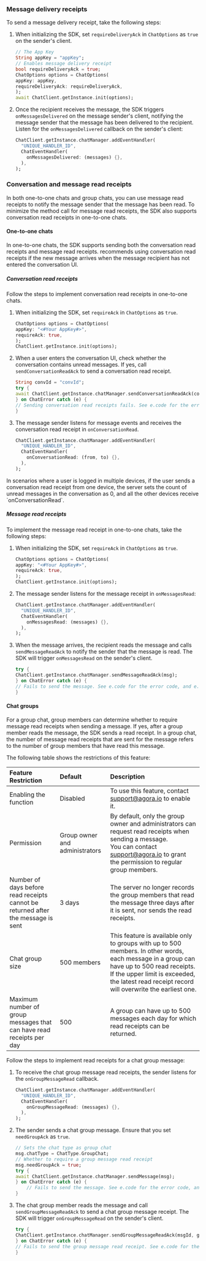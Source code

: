 <PlatformWrapper platform="flutter">

### Message delivery receipts

To send a message delivery receipt, take the following steps:

1. When initializing the SDK, set `requireDeliveryAck` in `ChatOptions` as `true` on the sender's client.

    ```dart
    // The App Key
    String appKey = "appKey";
    // Enables message delivery receipt
    bool requireDeliveryAck = true;
    ChatOptions options = ChatOptions(
    appKey: appKey,
    requireDeliveryAck: requireDeliveryAck,
    );
    await ChatClient.getInstance.init(options);
    ```

2. Once the recipient receives the message, the SDK triggers `onMessagesDelivered` on the message sender's client, notifying the message sender that the message has been delivered to the recipient. Listen for the `onMessagesDelivered` callback on the sender's client:

    ```dart
    ChatClient.getInstance.chatManager.addEventHandler(
      "UNIQUE_HANDLER_ID",
      ChatEventHandler(
        onMessagesDelivered: (messages) {},
      ),
    );
    ```

### Conversation and message read receipts

In both one-to-one chats and group chats, you can use message read receipts to notify the message sender that the message has been read. To minimize the method call for message read receipts, the SDK also supports conversation read receipts in one-to-one chats.

#### One-to-one chats

In one-to-one chats, the SDK supports sending both the conversation read receipts and message read receipts. <Vg k="COMPANY"/> recommends using conversation read receipts if the new message arrives when the message recipient has not entered the conversation UI.

##### Conversation read receipts

Follow the steps to implement conversation read receipts in one-to-one chats.

1. When initializing the SDK, set `requireAck` in `ChatOptions` as `true`.

    ```dart
    ChatOptions options = ChatOptions(
    appKey: "<#Your AppKey#>",
    requireAck: true,
    );
    ChatClient.getInstance.init(options);
    ```

2. When a user enters the conversation UI, check whether the conversation contains unread messages. If yes, call `sendConversationReadAck` to send a conversation read receipt.

    ```dart
    String convId = "convId";
    try {
    await ChatClient.getInstance.chatManager.sendConversationReadAck(convId);
    } on ChatError catch (e) {
    // Sending conversation read receipts fails. See e.code for the error code and e.description for the error description.
    }
    ```

3. The message sender listens for message events and receives the conversation read receipt in `onConversationRead`.

    ```dart
    ChatClient.getInstance.chatManager.addEventHandler(
      "UNIQUE_HANDLER_ID",
      ChatEventHandler(
        onConversationRead: (from, to) {},
      ),
    );
    ```


<div class="alert note">In scenarios where a user is logged in multiple devices, if the user sends a conversation read receipt from one device, the server sets the count of unread messages in the conversation as 0, and all the other devices receive `onConversationRead`.</div>

##### Message read receipts

To implement the message read receipt in one-to-one chats, take the following steps:

1. When initializing the SDK, set `requireAck` in `ChatOptions` as `true`.

    ```dart
    ChatOptions options = ChatOptions(
    appKey: "<#Your AppKey#>",
    requireAck: true,
    );
    ChatClient.getInstance.init(options);
    ```

2. The message sender listens for the message receipt in `onMessagesRead`:

    ```dart
    ChatClient.getInstance.chatManager.addEventHandler(
      "UNIQUE_HANDLER_ID",
      ChatEventHandler(
        onMessagesRead: (messages) {},
      ),
    );
    ```

3. When the message arrives, the recipient reads the message and calls `sendMessageReadAck` to notify the sender that the message is read. The SDK will trigger `onMessagesRead` on the sender's client.

    ```dart
    try {
    ChatClient.getInstance.chatManager.sendMessageReadAck(msg);
    } on ChatError catch (e) {
    // Fails to send the message. See e.code for the error code, and e.description for the error description.
    }
    ```

#### Chat groups

For a group chat, group members can determine whether to require message read receipts when sending a message. If yes, after a group member reads the message, the SDK sends a read receipt. In a group chat, the number of message read receipts that are sent for the message refers to the number of group members that have read this message.

The following table shows the restrictions of this feature:

| Feature Restriction| Default | Description |
| :--------- | :----- | :------- |
| Enabling the function | Disabled | To use this feature, contact support@agora.io to enable it. |
| Permission  | Group owner and administrators  | By default, only the group owner and administrators can request read receipts when sending a message. <br/>You can contact [support@agora.io](mailto:support@agora.io) to grant the permission to regular group members.|
| Number of days before read receipts cannot be returned after the message is sent   | 3 days    | The server no longer records the group members that read the message three days after it is sent, nor sends the read receipts.   |
| Chat group size   | 500 members   | This feature is available only to groups with up to 500 members. In other words, each message in a group can have up to 500 read receipts. If the upper limit is exceeded, the latest read receipt record will overwrite the earliest one.  |
| Maximum number of group messages that can have read receipts per day   | 500 | A group can have up to 500 messages each day for which read receipts can be returned. |

Follow the steps to implement read receipts for a chat group message:

1. To receive the chat group message read receipts, the sender listens for the `onGroupMessageRead` callback.

    ```dart
    ChatClient.getInstance.chatManager.addEventHandler(
      "UNIQUE_HANDLER_ID",
      ChatEventHandler(
        onGroupMessageRead: (messages) {},
      ),
    );
    ```

2. The sender sends a chat group message. Ensure that you set `needGroupAck` as `true`.

    ```dart
    // Sets the chat type as group chat
    msg.chatType = ChatType.GroupChat;
    // Whether to require a group message read receipt
    msg.needGroupAck = true;
    try {
    await ChatClient.getInstance.chatManager.sendMessage(msg);
    } on ChatError catch (e) {
        // Fails to send the message. See e.code for the error code, and e.description for the error description.
    }
    ```

3. The chat group member reads the message and call `sendGroupMessageReadAck` to send a chat group message receipt. The SDK will trigger `onGroupMessageRead` on the sender's client.

    ```dart
    try {
    ChatClient.getInstance.chatManager.sendGroupMessageReadAck(msgId, groupId);
    } on ChatError catch (e) {
    // Fails to send the group message read receipt. See e.code for the error code, and e.description for the error description.
    }
    ```


</PlatformWrapper>